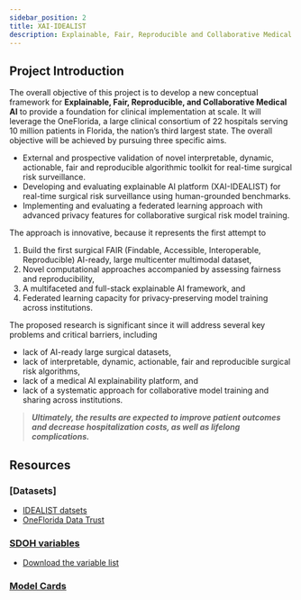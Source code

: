 ```yaml
---
sidebar_position: 2
title: XAI-IDEALIST
description: Explainable, Fair, Reproducible and Collaborative Medical AI
---
```


## Project Introduction
The overall objective of this project is to develop a new conceptual framework for **Explainable, Fair, Reproducible, and Collaborative Medical AI** to provide a foundation for clinical implementation at scale. It will leverage the OneFlorida, a large clinical consortium of 22 hospitals serving 10 million patients in Florida, the nation’s third largest state. The overall objective will be achieved by pursuing three specific aims. 
* External and prospective validation of novel interpretable, dynamic, actionable, fair and reproducible algorithmic toolkit for real-time surgical risk surveillance. 
* Developing and evaluating explainable AI platform (XAI-IDEALIST) for real-time surgical risk surveillance using human-grounded benchmarks. 
* Implementing and evaluating a federated learning approach with advanced privacy features for collaborative surgical risk model training. 

The approach is innovative, because it represents the first attempt to 
1. Build the first surgical FAIR (Findable, Accessible, Interoperable, Reproducible) AI-ready, large multicenter multimodal dataset, 
2. Novel computational approaches accompanied by assessing fairness and reproducibility, 
3. A multifaceted and full-stack explainable AI framework, and 
4. Federated learning capacity for privacy-preserving model training across institutions. 

The proposed research is significant since it will address several key problems and critical barriers, including 
- lack of AI-ready large surgical datasets, 
- lack of interpretable, dynamic, actionable, fair and reproducible surgical risk algorithms, 
- lack of a medical AI explainability platform, and 
- lack of a systematic approach for collaborative model training and sharing across institutions. 

> ***Ultimately, the results are expected to improve patient outcomes and decrease hospitalization costs, as well as lifelong complications.***

## Resources

### [Datasets]
* [IDEALIST datsets](../Datasets/IDEALIST)
* [OneFlorida Data Trust](https://www.ctsi.ufl.edu/ctsa-consortium-projects/oneflorida-clinical-research-network/#data)
### [SDOH variables](#SDOH_variables)
* [Download the variable list](./SDOH_variables.xlsx)
### [Model Cards](#model_card)
